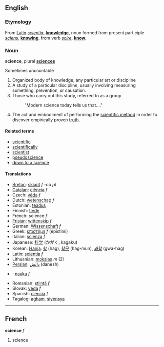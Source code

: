 ==English==
===Etymology===

From [[Latin]] ''[[scientia]]'', '''[[knowledge]]''', noun formed from present participle ''[[sciens]]'', '''[[knowing]]''', from verb ''[[scire]]'', '''[[know]]'''.

===Noun===
'''science''', plural '''[[sciences]]'''

Sometimes uncountable

#Organized body of knowledge; any particular art or discipline
#A study of a particular discipline, usually involving measuring something, prevention, or causation.
#Those who carry out this study, referred to as a group
#: "Modern science today tells us that...."
#The act and embodiment of performing the [[scientific method]] in order to discover empirically proven [[truth]]. <!-- created by LaughingMan -->

====Related terms====
*[[scientific]]
*[[scientifically]]
*[[scientist]]
*[[pseudoscience]]
*[[down to a science]]

====Translations====
*[[Breton]]: [[skiant]] ''f'' -où ''pl''
*[[Catalan]]: [[ciència]] ''f''
*Czech: [[věda]] ''f''
*Dutch: [[wetenschap]] ''f''
*Estonian: [[teadus]]
*Finnish: [[tiede]]
*French: science ''f''
*[[Frisian]]: [[wittenskip]] ''f''
*German: [[Wissenschaft]] ''f''
*Greek: [[επιστήμη]] ''f'' (epistími)
*Italian: [[scienza]] ''f''
*Japanese: [[科学]] (かがく, kagaku)
*Korean: [[Hanja]]: [[학]] (hag), [[학문]] (hag-mun), [[과학]] (gwa-hag)
*Latin: [[scientia]] ''f''
*Lithuanian: [[mokslas]] ''m'' (2)
*[[Persian]]: [[دانش]] (danesh)
*{{pl}}: [[nauka]] ''f''
*Romanian: [[ştiinţă]] ''f''
*Slovak: [[veda]] ''f''
*Spanish: [[ciencia]] ''f''
*Tagalog: [[agham]], [[siyensya]]

----

==French==
'''science''' ''f''

# science